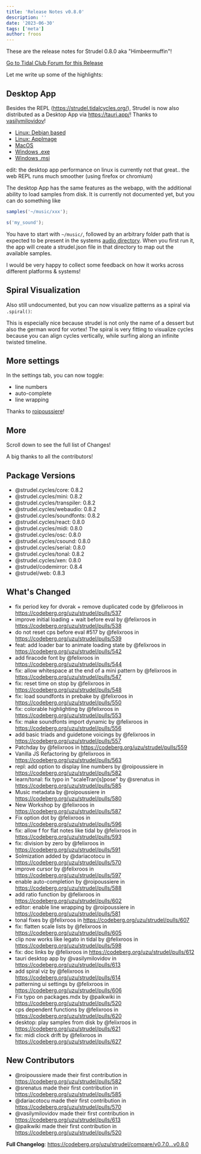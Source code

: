 ```yaml
---
title: 'Release Notes v0.8.0'
description: ''
date: '2023-06-30'
tags: ['meta']
author: froos
---
```



These are the release notes for Strudel 0.8.0 aka "Himbeermuffin"!

[Go to Tidal Club Forum for this Release](https://club.tidalcycles.org/t/strudel-0-8-0-released/4769)

Let me write up some of the highlights:

## Desktop App

Besides the REPL (https://strudel.tidalcycles.org/), Strudel is now also distributed as a Desktop App via https://tauri.app/! Thanks to [vasilymilovidov](https://github.com/vasilymilovidov)!

- [Linux: Debian based](https://codeberg.org/uzu/strudel/releases/download/v0.8.0/strudel_0.1.0_amd64.deb)
- [Linux: AppImage](https://codeberg.org/uzu/strudel/releases/download/v0.8.0/strudel_0.1.0_amd64.AppImage)
- [MacOS](https://codeberg.org/uzu/strudel/releases/download/v0.8.0/Strudel_0.1.0_x64.dmg)
- [Windows .exe](https://codeberg.org/uzu/strudel/releases/download/v0.8.0/Strudel_0.1.0_x64-setup.exe)
- [Windows .msi](https://codeberg.org/uzu/strudel/releases/download/v0.8.0/Strudel_0.1.0_x64_en-US.msi)

edit: the desktop app performance on linux is currently not that great.. the web REPL runs much smoother (using firefox or chromium)

The desktop App has the same features as the webapp, with the additional ability to load samples from disk. It is currently not documented yet, but you can do something like

```js
samples('~/music/xxx');

s('my_sound');
```

You have to start with `~/music/`, followed by an arbitrary folder path that is expected to be present in the systems [audio directory](https://tauri.app/v1/api/js/path/#audiodir).
When you first run it, the app will create a strudel.json file in that directory to map out the available samples.

I would be very happy to collect some feedback on how it works across different platforms & systems!

## Spiral Visualization

Also still undocumented, but you can now visualize patterns as a spiral via `.spiral()`:

<Youtube client:only="react" id="24bSHhEdUeM" />

This is especially nice because strudel is not only the name of a dessert but also the german word for vortex! The spiral is very fitting to visualize cycles because you can align cycles vertically, while surfing along an infinite twisted timeline.

## More settings

In the settings tab, you can now toggle:

- line numbers
- auto-complete
- line wrapping

Thanks to [roipoussiere](https://github.com/roipoussiere)!

## More

Scroll down to see the full list of Changes!

A big thanks to all the contributors!

## Package Versions

- @strudel.cycles/core: 0.8.2
- @strudel.cycles/mini: 0.8.2
- @strudel.cycles/transpiler: 0.8.2
- @strudel.cycles/webaudio: 0.8.2
- @strudel.cycles/soundfonts: 0.8.2
- @strudel.cycles/react: 0.8.0
- @strudel.cycles/midi: 0.8.0
- @strudel.cycles/osc: 0.8.0
- @strudel.cycles/csound: 0.8.0
- @strudel.cycles/serial: 0.8.0
- @strudel.cycles/tonal: 0.8.2
- @strudel.cycles/xen: 0.8.0
- @strudel/codemirror: 0.8.4
- @strudel/web: 0.8.3

## What's Changed

- fix period key for dvorak + remove duplicated code by @felixroos in https://codeberg.org/uzu/strudel/pulls/537
- improve initial loading + wait before eval by @felixroos in https://codeberg.org/uzu/strudel/pulls/538
- do not reset cps before eval #517 by @felixroos in https://codeberg.org/uzu/strudel/pulls/539
- feat: add loader bar to animate loading state by @felixroos in https://codeberg.org/uzu/strudel/pulls/542
- add firacode font by @felixroos in https://codeberg.org/uzu/strudel/pulls/544
- fix: allow whitespace at the end of a mini pattern by @felixroos in https://codeberg.org/uzu/strudel/pulls/547
- fix: reset time on stop by @felixroos in https://codeberg.org/uzu/strudel/pulls/548
- fix: load soundfonts in prebake by @felixroos in https://codeberg.org/uzu/strudel/pulls/550
- fix: colorable highlighting by @felixroos in https://codeberg.org/uzu/strudel/pulls/553
- fix: make soundfonts import dynamic by @felixroos in https://codeberg.org/uzu/strudel/pulls/556
- add basic triads and guidetone voicings by @felixroos in https://codeberg.org/uzu/strudel/pulls/557
- Patchday by @felixroos in https://codeberg.org/uzu/strudel/pulls/559
- Vanilla JS Refactoring by @felixroos in https://codeberg.org/uzu/strudel/pulls/563
- repl: add option to display line numbers by @roipoussiere in https://codeberg.org/uzu/strudel/pulls/582
- learn/tonal: fix typo in "scaleTran[s]pose" by @srenatus in https://codeberg.org/uzu/strudel/pulls/585
- Music metadata by @roipoussiere in https://codeberg.org/uzu/strudel/pulls/580
- New Workshop by @felixroos in https://codeberg.org/uzu/strudel/pulls/587
- Fix option dot by @felixroos in https://codeberg.org/uzu/strudel/pulls/596
- fix: allow f for flat notes like tidal by @felixroos in https://codeberg.org/uzu/strudel/pulls/593
- fix: division by zero by @felixroos in https://codeberg.org/uzu/strudel/pulls/591
- Solmization added by @dariacotocu in https://codeberg.org/uzu/strudel/pulls/570
- improve cursor by @felixroos in https://codeberg.org/uzu/strudel/pulls/597
- enable auto-completion by @roipoussiere in https://codeberg.org/uzu/strudel/pulls/588
- add ratio function by @felixroos in https://codeberg.org/uzu/strudel/pulls/602
- editor: enable line wrapping by @roipoussiere in https://codeberg.org/uzu/strudel/pulls/581
- tonal fixes by @felixroos in https://codeberg.org/uzu/strudel/pulls/607
- fix: flatten scale lists by @felixroos in https://codeberg.org/uzu/strudel/pulls/605
- clip now works like legato in tidal by @felixroos in https://codeberg.org/uzu/strudel/pulls/598
- fix: doc links by @felixroos in https://codeberg.org/uzu/strudel/pulls/612
- tauri desktop app by @vasilymilovidov in https://codeberg.org/uzu/strudel/pulls/613
- add spiral viz by @felixroos in https://codeberg.org/uzu/strudel/pulls/614
- patterning ui settings by @felixroos in https://codeberg.org/uzu/strudel/pulls/606
- Fix typo on packages.mdx by @paikwiki in https://codeberg.org/uzu/strudel/pulls/520
- cps dependent functions by @felixroos in https://codeberg.org/uzu/strudel/pulls/620
- desktop: play samples from disk by @felixroos in https://codeberg.org/uzu/strudel/pulls/621
- fix: midi clock drift by @felixroos in https://codeberg.org/uzu/strudel/pulls/627

## New Contributors

- @roipoussiere made their first contribution in https://codeberg.org/uzu/strudel/pulls/582
- @srenatus made their first contribution in https://codeberg.org/uzu/strudel/pulls/585
- @dariacotocu made their first contribution in https://codeberg.org/uzu/strudel/pulls/570
- @vasilymilovidov made their first contribution in https://codeberg.org/uzu/strudel/pulls/613
- @paikwiki made their first contribution in https://codeberg.org/uzu/strudel/pulls/520

**Full Changelog**: https://codeberg.org/uzu/strudel/compare/v0.7.0...v0.8.0
